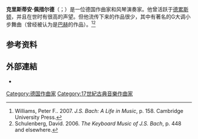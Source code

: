 '''克里斯蒂安·佩措尔德'''（{{lang-de|Christian Petzold}}；{{bd|1677年||1733年|6月前}}）是一位德国作曲家和风琴演奏家。他曾活跃于[[德累斯顿|德累斯顿]]，并且在世时有很高的声望。但他流传下来的作品很少，其中有著名的G大调小步舞曲（曾经被认为是[[巴赫|巴赫]]的作品）。<ref>Williams, Peter F.. 2007. ''J.S. Bach: A Life in Music'', p. 158. Cambridge University Press.</ref><ref>Schulenberg, David. 2006. ''
The Keyboard Music of J.S. Bach'', p. 448 and elsewhere.</ref>

== 参考资料 ==
{{reflist}}

== 外部連結 ==
{{commons category}}
* {{IMSLP|id=Pezold, Christian}}

{{Authority control}}

{{DEFAULTSORT:Petzold, Christian}}
[[Category:德国作曲家|Category:德国作曲家]]
[[Category:17世紀古典音樂作曲家|Category:17世紀古典音樂作曲家]]